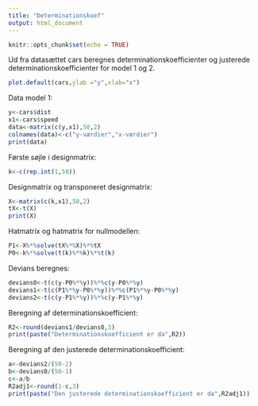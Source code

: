 ```yaml
---
title: "Determinationskoef"
output: html_document
---
```


```r
knitr::opts_chunk$set(echo = TRUE)
```

Ud fra datasættet cars beregnes determinationskoefficienter og justerede determinationskoefficienter for model 1 og 2.
```r
plot.default(cars,ylab ="y",xlab="x")
```

Data model 1:
```r
y<-cars$dist
x1<-cars$speed
data<-matrix(c(y,x1),50,2)
colnames(data)<-c("y-værdier","x-værdier")
print(data)
```
Første søjle i designmatrix:
```r
k<-c(rep.int(1,50))
```

Designmatrix og transponeret designmatrix:
```r
X<-matrix(c(k,x1),50,2)
tX<-t(X)
print(X)
```

Hatmatrix og hatmatrix for nullmodellen:
```r
P1<-X%*%solve(tX%*%X)%*%tX
P0<-k%*%solve(t(k)%*%k)%*%t(k)
```

Devians beregnes:
```r
devians0<-t(c(y-P0%*%y))%*%c(y-P0%*%y) 
devians1<-t(c(P1%*%y-P0%*%y))%*%c(P1%*%y-P0%*%y)
devians2<-t(c(y-P1%*%y))%*%c(y-P1%*%y)
```

Beregning af determinationskoefficient:
```r
R2<-round(devians1/devians0,3)
print(paste("Determinationskoefficient er da",R2))
```

Beregning af den justerede determinationskoefficient: 
```r
a<-devians2/(50-2)
b<-devians0/(50-1)
c<-a/b
R2adj1<-round(1-c,3)
print(paste("Den justerede determinationskoefficient er da",R2adj1))

```